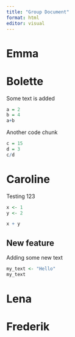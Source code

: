 ```yaml
---
title: "Group Document"
format: html
editor: visual
---
```


# Emma

# Bolette

Some text is added

```r
a = 2
b = 4
a+b
```

Another code chunk

```r
c = 15
d = 3
c/d
```

# Caroline

Testing 123

```r
x <- 1
y <- 2

x + y
```

## New feature

Adding some new text

```r
my_text <- "Hello"
my_text
```

# Lena

# Frederik
